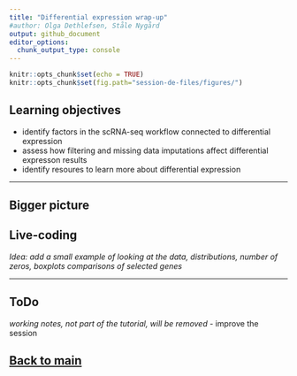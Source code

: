 ```yaml
---
title: "Differential expression wrap-up"
#author: Olga Dethlefsen, Ståle Nygård 
output: github_document
editor_options: 
  chunk_output_type: console
---
```

```r
knitr::opts_chunk$set(echo = TRUE)
knitr::opts_chunk$set(fig.path="session-de-files/figures/")
```

## Learning objectives
- identify factors in the scRNA-seq workflow connected to differential expression
- assess how filtering and missing data imputations affect differential expresson results
- identify resoures to learn more about differential expression


-------


## Bigger picture


## Live-coding
_Idea: add a small example of looking at the data, distributions, number of zeros, boxplots comparisons of selected genes_

---------

## ToDo 
_working notes, not part of the tutorial, will be removed_
- improve the session


## [Back to main](../README.md)







